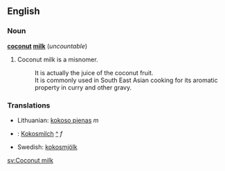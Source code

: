 ==English==
===Noun===
'''[[coconut]] [[milk]]''' (''uncountable'')

#Coconut milk is a misnomer.
#:It is actually the juice of the coconut fruit. 
#:It is commonly used in South East Asian cooking for its aromatic property in curry and other gravy.

===Translations===
*Lithuanian: [[kokoso pienas]] ''m''
*{{msg:de}}: [[Kokosmilch]] [[:de:Kokosmilch|^]] ''f''
*Swedish: [[kokosmjölk]]

[[sv:Coconut milk]]